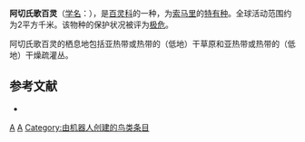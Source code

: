 {{noteTA
|G1=unit
}}
{{Speciesbox
| taxon = Heteromirafra archeri
| binomial_authority = Clarke, 1920
| status = CR | status_system = IUCN3.1
| status_ref =<ref name=IUCN>{{IUCN|assessors= BirdLife International|year= 2017|id=845437031|title=Heteromirafra archeri|version=2017.1|downloaded=2018-08-04}}</ref>
}}

'''阿切氏歌百灵'''（[[学名|学名]]：{{lang|la|''Heteromirafra archeri''}}），是[[百灵科|百灵科]]的一种，为[[索马里|索马里]]的[[特有种|特有种]]。全球活动范围约为2平方千米。该物种的保护状况被评为[[极危|极危]]。

阿切氏歌百灵的栖息地包括亚热带或热带的（低地）干草原和亚热带或热带的（低地）干燥疏灌丛。

== 参考文献 ==
*{{cite web|url=http://www.birdlife.org/datazone/speciesfactsheet.php?id=8122&m=0|title=Heteromirafra archeri|publisher=[[国际鸟盟|BirdLife.org]]|accessdate=2011-06-27}}
{{reflist}}

{{taxonbar}}
[[Category:_1920年描述的鸟类|A]]
[[Category:百灵科|A]]
[[Category:由机器人创建的鸟类条目|Category:由机器人创建的鸟类条目]]